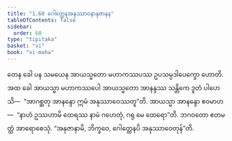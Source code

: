 ```yaml
---
title: "1.60 ဂေါတ္တေနအနုဿာဝနာနုဇာနန"
tableOfContents: false
sidebar:
  order: 60
type: "tipitaka"
basket: "vi"
book: "vi-maha"
---
```



<DynamicBreadcrumb />

<Division number="122" book="vi-maha" e="ch" v="3" p="129">

<Paragraph number="511" book="vi-maha">
တေန ခေါ ပန သမယေန အာယသ္မတော မဟာကဿပဿ ဥပသမ္ပဒါပေက္ခော ဟောတိ. အထ ခေါ အာယသ္မာ မဟာကဿပေါ အာယသ္မတော အာနန္ဒဿ သန္တိကေ ဒူတံ ပါဟေသိ—  “အာဂစ္ဆတု အာနန္ဒော ဣမံ အနုဿာဝေဿတူ”တိ. အာယသ္မာ အာနန္ဒော ဧဝမာဟ—  “နာဟံ ဥဿဟာမိ ထေရဿ နာမံ ဂဟေတုံ, ဂရု မေ ထေရော”တိ. ဘဂဝတော ဧတမတ္ထံ အာရောစေသုံ. “အနုဇာနာမိ, ဘိက္ခဝေ, ဂေါတ္တေနပိ အနုဿာဝေတုန်”တိ.
</Paragraph>
</Division>